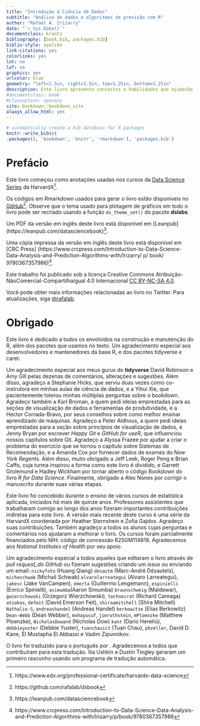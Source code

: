 ```yaml
---
title: "Introdução à Ciência de Dados"
subtitle: "Análise de dados e algoritmos de previsão com R"
author: "Rafael A. Irizarry"
date: "`r Sys.Date()`"
documentclass: krantz
bibliography: [book.bib, packages.bib]
biblio-style: apalike
link-citations: yes
colorlinks: yes
lot: no
lof: no
graphics: yes
urlcolor: blue
geometry: "left=1.5in, right=1.5in, top=1.25in, bottom=1.25in"
description: Este livro apresenta conceitos e habilidades que ajudarão você a enfrentar os desafios das situações atuais de análise de dados. Abrange conceitos de probabilidade, inferência estatística, regressão linear e aprendizado de máquina, o que permitirá que você desenvolva habilidades como programação R, manipulação de dados com dplyr, visualização de dados com ggplot2, organização de arquivos com UNIX/Linux Shell, controle de versão com GitHub e preparação de documentos reproduzíveis com R markdown.
#documentclass: book
#classoption: openany
site: bookdown::bookdown_site
always_allow_html: yes
---
```



```r
# automatically create a bib database for R packages
knitr::write_bib(c(
.packages(), 'bookdown', 'knitr', 'rmarkdown'), 'packages.bib')
```

# Prefácio {-}

Este livro começou como anotações usadas nos cursos da 
[Data Science Series](https://www.edx.org/professional-certificate/harvardx-data-science) da HarvardX^[https://www.edx.org/professional-certificate/harvardx-data-science].

Os códigos em Rmarkdown usados para gerar o livro estão disponíveis no [GitHub](https://github.com/rafalab/dsbook)^[https://github.com/rafalab/dsbook]. Observe que o tema usado para plotagem de gráficos em todo o livro pode ser recriado usando a função `ds_theme_set()` do pacote __dslabs__.

Um PDF da versão em inglês deste livro está disponível em [Leanpub] (https://leanpub.com/datasciencebook)^[https://leanpub.com/datasciencebook].

Uma cópia impressa da versão em inglês deste livro está disponível em [CRC Press] (https://www.crcpress.com/Introduction-to-Data-Science-Data-Analysis-and-Prediction-Algorithms-with/Irizarry/ p/ book/ 9780367357986)^[https://www.crcpress.com/Introduction-to-Data-Science-Data-Analysis-and-Prediction-Algorithms-with/Irizarry/p/book/9780367357986].

Este trabalho foi publicado sob a licença Creative Commons Atribuição-NãoComercial-CompartilhaIgual 4.0 Internacional [CC BY-NC-SA 4.0](https://creativecommons.org/licenses/by-nc-sa/4.0).

Você pode obter mais informações relacionadas ao livro no Twitter. Para atualizações, siga [\@rafalab](https://twitter.com/rafalab).

# Obrigado {-}

Este livro é dedicado a todos os envolvidos na construção e manutenção do R, além dos pacotes que usamos no texto. Um agradecimento especial aos desenvolvedores e mantenedores da base R, e dos pacotes tidyverse e caret.

Um agradecimento especial aos meus gurus do __tidyverse__ David Robinson e Amy Gill pelas dezenas de comentários, alterações e sugestões. Além disso, agradeço a Stephanie Hicks, que serviu duas vezes como co-instrutora em minhas aulas de ciência de dados, e a Yihui Xie, que pacientemente tolerou minhas múltiplas perguntas sobre o bookdown. Agradeço também a Karl Broman, a quem pedi ideias emprestadas para as seções de visualização de dados e ferramentas de produtividade, e a Hector Corrada-Bravo, por seus conselhos sobre como melhor ensinar aprendizado de máquinas. Agradeço a Peter Aldhous, a quem pedi ideias emprestadas para a seção sobre princípios de visualização de dados, e Jenny Bryan por escrever _Happy Git_ e _GitHub for useR_, que influenciou nossos capítulos sobre Git. Agradeço a Alyssa Frazee por ajudar a criar o problema do exercício que se tornou o capítulo sobre Sistemas de Recomendação, e a Amanda Cox por fornecer dados de exames do _New York Regents_. Além disso, muito obrigado a Jeff Leek, Roger Peng e Brian Caffo, cuja turma inspirou a forma como este livro é dividido, e Garrett Grolemund e Hadley Wickham por tornar aberto o código Bookdown do livro _R for Data Science_. Finalmente, obrigado a Alex Nones por corrigir o manuscrito durante suas várias etapas.

Este livro foi concebido durante o ensino de vários cursos de estatística aplicada, iniciados há mais de quinze anos. Professores assistentes que trabalharam comigo ao longo dos anos fizeram importantes contribuições indiretas para este livro. A versão mais recente deste curso é uma série da HarvardX coordenada por Heather Sternshein e Zofia Gajdos. Agradeço suas contribuições. Também agradeço a todos os alunos cujas perguntas e comentários nos ajudaram a melhorar o livro. Os cursos foram parcialmente financiados pelo NIH: código de concessão R25GM114818. Agradecemos aos _National Institutes of Health_ por seu apoio.

Um agradecimento especial a todos aqueles que editaram o livro através de _pull request_do GitHub_ ou fizeram sugestões criando um _issue_ ou enviando um email: `nickyfoto` (Huang Qiang) `desautm` (Marc-André Désautels), `michaschwab` (Michail Schwab) `alvarolarreategui` (Alvaro Larreategui), `jakevc` (Jake VanCampen), `omerta` (Guillermo Lengemann), `espinielli` (Enrico Spinielli), `asimumba`(Aaron Simumba) `braunschweig` (Maldewar), `gwierzchowski` (Grzegorz Wierzchowski), `technocrat` (Richard Careaga) `atzakas`, `defeit` (David Emerson Feit), `shiraamitchell` (Shira Mitchell) `Nathalie-S`, `andreashandel` (Andreas Handel) `berkowitze` (Elias Berkowitz) `Dean-Webb` (Dean Webber), `mohayusuf`, `jimrothstein`, `mPloenzke` (Matthew Ploenzke), `NicholasDowand` (Nicholas Dow) `kant` (Darío Hereñú), `debbieyuster` (Debbie Yuster), `tuanchauict` (Tuan Chau), `phzeller`, David D. Kane, El Mustapha El Abbassi e Vadim Zipunnikov.

O livro foi traduzido para o português por . Agradecemos a todos que contribuíram para esta tradução. Ilia Ushkin e Dustin Tingley geraram um primeiro rascunho usando um programa de tradução automática. 
